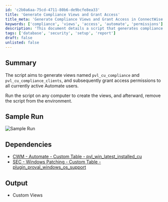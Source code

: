 ```yaml
---
id: 'c2b0a6aa-75cd-4711-80b6-de9bcfe8ea33'
title: 'Generate Compliance Views and Grant Access'
title_meta: 'Generate Compliance Views and Grant Access in ConnectWise Automate'
keywords: ['compliance', 'views', 'access', 'automate', 'permissions']
description: 'This document details a script that generates compliance views named `pvl_cu_compliance` and `pvl_cu_compliance_clients` and grants access permissions to all currently active Automate users. The script can be run on any computer to create the views, after which it should be removed from the environment.'
tags: ['database', 'security', 'setup', 'report']
draft: false
unlisted: false
---
```

## Summary

The script aims to generate views named `pvl_cu_compliance` and `pvl_cu_compliance_clients`, and subsequently grant access permissions to all currently active Automate users.

Run the script on any computer to create the views, and afterward, remove the script from the environment.

## Sample Run

![Sample Run](../../../static/img/MySQL---View---Create-(pvl_cu_compliance)/image_1.png)

## Dependencies

- [CWM - Automate - Custom Table - pvl_win_latest_installed_cu](https://proval.itglue.com/DOC-5078775-12929648)
- [SEC - Windows Patching - Custom Table - plugin_proval_windows_os_support](https://proval.itglue.com/DOC-5078775-7780690)

## Output

- Custom Views











